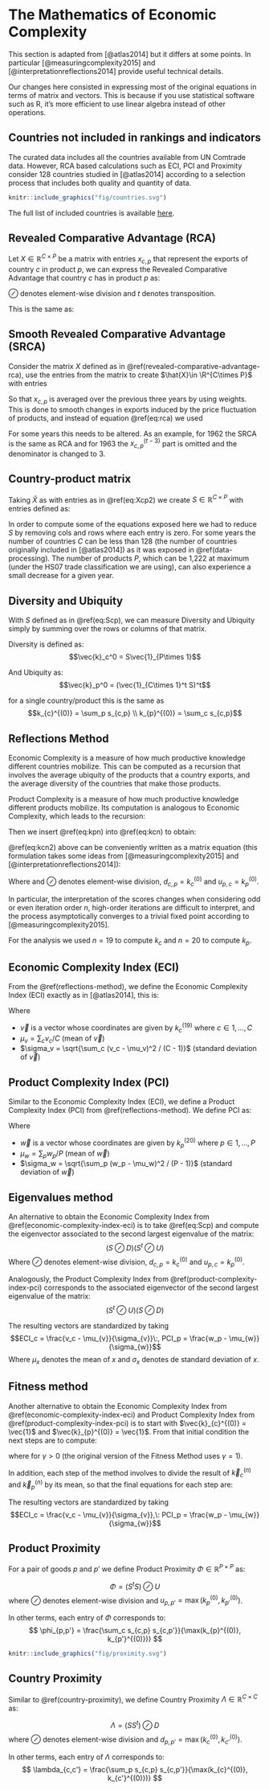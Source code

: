 # The Mathematics of Economic Complexity

This section is adapted from [@atlas2014] but it differs at some points. In particular [@measuringcomplexity2015] and [@interpretationreflections2014] provide useful technical details.

Our changes here consisted in expressing most of the original equations in terms of matrix and vectors. This is because if you use statistical software such as R, it's more efficient to use linear algebra instead of other operations.

## Countries not included in rankings and indicators

The curated data includes all the countries available from UN Comtrade data. However, RCA based calculations such as ECI, PCI and Proximity consider 128 countries studied in [@atlas2014] according to a selection process that includes both quality and quantity of data.

```r
knitr::include_graphics("fig/countries.svg")
```

The full list of included countries is available [here](https://github.com/tradestatistics/atlas-data/blob/master/2-scraped-tables/ranking-1-economic-complexity-index.csv).

## Revealed Comparative Advantage (RCA)

<!-- When associating countries to products it is important to take into account the size of the export volume of countries and that of the world trade of products. This is because, even for the same product, we expect the volume of exports of a large country like China, to be larger than the volume of exports of a small country like Uruguay. By the same, we expect the export volume of products that represent a large fraction of world trade, such as cars or footwear, to represent a larger share of a country's exports than products that account for a small fraction of world trade, like cotton seed oil or potato flour. -->

<!-- To make countries and products comparable we use Balassa's definition of Revealed Comparative Advantage (RCA). Balassa's definition says that a country has revealed Comparative advantage in a product if it exports more than its "fair" share, that is, a share that is equal to the share of total world trade that the product represents. For example, in 2008, with exports of \$42 billion, soybeans represented 0.35% of world trade. Of this total, Brazil exported nearly \$11 billion, and since Brazil's total exports for that year were \$140 billion, soybeans accounted for 7.8% of Brazil's exports. This represents around 21 times Brazil's "fair share" of soybean exports (7.8% divided by 0.35%), so we can say that Brazil has revealed comparative advantage in soybeans. -->

Let $\renewcommand{\vec}[1]{\boldsymbol{#1}}\newcommand{\R}{\mathbb{R}} X \in \R^{C\times P}$ be a matrix with entries $x_{c,p}$ that represent the exports of country $c$ in product $p$, we can express the Revealed Comparative Advantage that country $c$ has in product $p$ as:

\begin{equation}
(\#eq:Xcp)
((X \oslash (X \vec{1}_{P\times 1}))^t \oslash  (X^t \vec{1}_{C\times 1}  \oslash (\vec{1}_{C\times 1}^t X \vec{1}_{P\times 1})))^t
\end{equation}
$\oslash$ denotes element-wise division and $t$ denotes transposition.

This is the same as:
\begin{equation}
(\#eq:rca)
RCA_{c,p} = \frac{x_{c,p}}{\sum_c x_{c,p}} / \frac{\sum_p x_{c,p}}{\sum_{c}\sum_{p} x_{c,p}}
\end{equation}

## Smooth Revealed Comparative Advantage (SRCA)

Consider the matrix $X$ defined as in \@ref(revealed-comparative-advantage-rca), use the entries from the matrix to create $\hat{X}\in \R^{C\times P}$ with entries

\begin{equation}
(\#eq:Xcp2)
\hat{x}_{c,p}^{(t)} = \frac{2x_{c,p}^{(t)} + x_{c,p}^{(t-1)} + x_{c,p}^{(t-2)}}{4}
\end{equation}

So that $x_{c,p}$ is averaged over the previous three years by using weights. This is done to smooth changes in exports induced by the price fluctuation of products, and instead of equation \@ref(eq:rca) we used

\begin{equation}
(\#eq:srca)
SRCA_{c,p}^{(t)} = \frac{\hat{x}_{c,p}^{(t)}}{\sum_c \hat{x}_{c,p}^{(t)}} / \frac{\sum_p \hat{x}_{c,p}^{(t)}}{\sum_{c}\sum_{p} \hat{x}_{c,p}^{(t)}}
\end{equation}

For some years this needs to be altered. As an example, for 1962 the SRCA is the same as RCA and for 1963 the $x_{c,p}^{(t-3)}$ part is omitted and the denominator is changed to 3.

## Country-product matrix

Taking $\hat{X}$ as with entries as in \@ref(eq:Xcp2) we create $S \in \mathbb{R}^{C\times P}$ with entries defined as:
\begin{equation}
(\#eq:Scp)
s_{c,p} = \begin{cases}1 & \text{ if } SRCA_{c,p}^{(t)} > 1\cr 0 & \text{ otherwise}  \end{cases}
\end{equation}

<!-- $S$ is the matrix summarizing which country makes what, and is used to construct the product space and our measures of economic complexity for countries and products. -->

In order to compute some of the equations exposed here we had to reduce $S$ by removing cols and rows where each entry is zero. For some years the number of countries $C$ can be less than 128 (the number of countries originally included in [@atlas2014]) as it was exposed in \@ref(data-processing). The number of products $P$, which can be 1,222 at maximum (under the HS07 trade classification we are using), can also experience a small decrease for a given year.

<!-- It is also important that beyond computability some products were intensively exported in past decades but then they were replaced by other products. Think of floppy disks exports or saltpeter exports to figure out the dynamic of this matrix over time. -->

## Diversity and Ubiquity

With $S$ defined as in \@ref(eq:Scp), we can measure Diversity and Ubiquity simply by summing over the rows or columns of that matrix. 

Diversity is defined as:
$$\vec{k}_c^0 = S\vec{1}_{P\times 1}$$  

And Ubiquity as:
$$\vec{k}_p^0 = (\vec{1}_{C\times 1}^t S)^t$$

for a single country/product this is the same as
$$k_{c}^{(0)} = \sum_p s_{c,p} \\
k_{p}^{(0)} = \sum_c s_{c,p}$$

## Reflections Method

Economic Complexity is a measure of how much productive knowledge different countries mobilize. This can be computed as a recursion that involves the average ubiquity of the products that a country exports, and the average diversity of the countries that make those products.

Product Complexity is a measure of how much productive knowledge different products mobilize. Its computation is analogous to Economic Complexity, which leads to the recursion:

\begin{equation}
(\#eq:kcn)
k_{c}^{(n)} = \frac{1}{k_{c}^{(0)}} \sum_p s_{c,p} k_{p}^{(n-1)}
\end{equation}

\begin{equation}
(\#eq:kpn)
k_{p}^{(n)} = \frac{1}{k_{p}^{(0)}} \sum_c s_{c,p} k_{c}^{(n-1)}
\end{equation}

Then we insert \@ref(eq:kpn) into \@ref(eq:kcn) to obtain:

\begin{equation}
(\#eq:kcn2)
k_{c}^{(n)} = \sum_c \left(\frac{1}{k_{c}^{(0)}} \sum_p s_{c,p} s_{c,p} \frac{1}{k_{p}^{(0)}} s_{c',p}\right) k_{c}^{(n-2)}
\end{equation}

\@ref(eq:kcn2) above can be conveniently written as a matrix equation (this formulation takes some ideas from [@measuringcomplexity2015] and [@interpretationreflections2014]):

\begin{equation}
(\#eq:kcn3)
\vec{k}_c^{(n)} = \hat{S}\vec{k}_c^{(n-2)} \\
\vec{k}_p^{(n)} = \tilde{S}\vec{k}_p^{(n-2)}
\end{equation}

Where
\begin{equation}
(\#eq:mcc)
\hat{S} = (S \oslash K_c^{(0)}) (S^t \oslash K_p^{(0)})
\end{equation}
and
\begin{equation}
(\#eq:mpp)
\tilde{S} = (S^t \oslash D) (S \oslash U)
\end{equation}
$\oslash$ denotes element-wise division, $d_{c,p} = k_c^{(0)}$ and $u_{p,c} = k_p^{(0)}$.

<!-- Observe that \@ref(eq:kcn3) is satisfied when $k_{c}^{(n)} = k_{c}^{(n-2)} = 1$. This is the eigenvector of $\tilde{S}$ which is associated with its largest eigenvalue. Since this eigenvector is a vector of ones, it is not informative. We look, instead, for the eigenvector associated with the second largest eigenvalue. This is the eigenvector that captures the largest amount of variance in the system and is our measure of Economic Complexity. -->

In particular, the interpretation of the scores changes when considering odd or even iteration order $n$, high-order iterations are difficult to interpret, and the process asymptotically converges to a trivial fixed point according to [@measuringcomplexity2015].

For the analysis we used $n=19$ to compute $k_c$ and $n=20$ to compute $k_p$.

## Economic Complexity Index (ECI)

From the \@ref(reflections-method), we define the Economic Complexity Index (ECI) exactly as in [@atlas2014], this is:

\begin{equation}
(\#eq:eci)
ECI_c = \frac{v_c - \mu_{v}}{\sigma_{v}}
\end{equation}

Where

* $\vec{v}$ is a vector whose coordinates are given by $k_{c}^{(19)}$ where $c \in 1,\ldots,C$
* $\mu_v = \sum_c v_c / C$ (mean of $\vec{v}$) 
* $\sigma_v = \sqrt{\sum_c (v_c - \mu_v)^2 / (C - 1)}$ (standard deviation of $\vec{v}$)

## Product Complexity Index (PCI)

Similar to the Economic Complexity Index (ECI), we define a Product Complexity Index (PCI) from \@ref(reflections-method). We define PCI as:

<!-- Because of the symmetry of the problem, this can be done simply by exchanging the index of countries $c$ with that for products $p$ in the definitions above. -->
\begin{equation}
(\#eq:pci)
PCI_p = \frac{w_p - \mu_{w}}{\sigma_{w}}
\end{equation}

Where

* $\vec{w}$ is a vector whose coordinates are given by $k_{p}^{(20)}$ where $p \in 1,\ldots,P$
* $\mu_w = \sum_p w_p / P$ (mean of $\vec{w}$)
* $\sigma_w = \sqrt{\sum_p (w_p - \mu_w)^2 / (P - 1)}$ (standard deviation of $\vec{w}$)

## Eigenvalues method

An alternative to obtain the Economic Complexity Index from \@ref(economic-complexity-index-eci) is to take \@ref(eq:Scp) and compute the eigenvector associated to the second largest eigenvalue of the matrix:
$$(S \oslash D) (S^t \oslash U)$$
Where $\oslash$ denotes element-wise division, $d_{c,p} = k_c^{(0)}$ and $u_{p,c} = k_p^{(0)}$.

Analogously, the Product Complexity Index from \@ref(product-complexity-index-pci) corresponds to the associated eigenvector of the second largest eigenvalue of the matrix:
$$(S^t \oslash U) (S \oslash D)$$

The resulting vectors are standardized by taking
$$ECI_c = \frac{v_c - \mu_{v}}{\sigma_{v}}\:, PCI_p = \frac{w_p - \mu_{w}}{\sigma_{w}}$$
Where $\mu_x$ denotes the mean of $x$ and $\sigma_x$ denotes de standard deviation of $x$.

## Fitness method

Another alternative to obtain the Economic Complexity Index from \@ref(economic-complexity-index-eci) and Product Complexity Index from \@ref(product-complexity-index-pci) is to start with $\vec{k}_{c}^{(0)} = \vec{1}$ and $\vec{k}_{p}^{(0)} = \vec{1}$. From that initial condition the next steps are to compute:

\begin{equation}
\vec{k}_c^{(n)} = S \hat{\vec{k}}_p^{(n-1)}\\
\vec{k}_p^{(n)} = S^t \vec{\hat{k}}_c^{(n-1)}
\end{equation}

where
\begin{equation}
\hat{k}_c^{(n-1)} = (k_c^{(n-1)})^{-\gamma}\\
\hat{k}_p^{(n-1)} = (k_p^{(n-1)})^{-1/\gamma}
\end{equation}
for $\gamma > 0$ (the original version of the Fitness Method uses $\gamma = 1$).

<!-- $$k_c^{(n)} = \sum_p S_{cp} k_p^{(n-1)} \quad k_p^{(n)} = \left(\sum_c S_{cp} (k_c^{(n-1)})^{-\gamma}\right)^{-1/\gamma},\: \gamma > 0$$ -->

In addition, each step of the method involves to divide the result of $\vec{k}_c^{(n)}$ and $\vec{k}_p^{(n)}$ by its mean, so that the final equations for each step are:
\begin{equation}
\tilde{\vec{k}}_c^{(n)} = \vec{k}_c^{(n)} / \mu_{\vec{k}_c^{(n)}}\\
\tilde{\vec{k}}_p^{(n)} = \vec{k}_p^{(n)} / \mu_{\vec{k}_p^{(n)}}
\end{equation}

The resulting vectors are standardized by taking
$$ECI_c = \frac{v_c - \mu_{v}}{\sigma_{v}},\: PCI_p = \frac{w_p - \mu_{w}}{\sigma_{w}}$$

## Product Proximity

<!-- To make products you need chunks of embedded knowledge which [@atlas2014] calls capabilities. The capabilities needed to produce one good may or may not be useful in the production of other goods. Since we do not observe capabilities directly, we create a measure that infers the similarity between the capabilities required by a pair of goods by looking at the probability that they are coexported. To quantify this similarity we assume that if two goods share most of the requisite capabilities, the countries that export one will also export the other. -->

<!-- Our measure is based on the conditional probability that a country that exports product $p$ will also export product $p'$ (see figure). Since conditional probabilities are not symmetric we take the minimum of the probability of exporting product $p$, given $p'$ and the reverse, to make the measure symmetric and more stringent. As an example, assume that in the year 2017, 20 countries exported X, 10 exported Y and 8 exported both. Then, the product proximity between X and Y is 8/20.  -->

For a pair of goods $p$ and $p'$ we define Product Proximity $\Phi \in \mathbb{R}^{P\times P}$ as:

$$
\Phi = (S^t S) \oslash U
$$
where $\oslash$ denotes element-wise division and $u_{p,p'} = \max(k_{p}^{(0)}, k_{p'}^{(0)})$.

In other terms, each entry of $\Phi$ corresponds to:
$$
\phi_{p,p'} = \frac{\sum_c s_{c,p} s_{c,p'}}{\max(k_{p}^{(0)}, k_{p'}^{(0)})}
$$

```r
knitr::include_graphics("fig/proximity.svg")
```

## Country Proximity

Similar to \@ref(country-proximity), we define Country Proximity $\Lambda \in \mathbb{R}^{C\times C}$ as:

$$
\Lambda = (SS^t) \oslash D
$$
where $\oslash$ denotes element-wise division and $d_{p,p'} = \max(k_{c}^{(0)}, k_{c'}^{(0)})$.

In other terms, each entry of $\Lambda$ corresponds to:
$$
\lambda_{c,c'} = \frac{\sum_p s_{c,p} s_{c,p'}}{\max(k_{c}^{(0)}, k_{c'}^{(0)})}
$$

<!-- ## Product Density -->

<!-- Product Density, as introduced in [@productspace2007], is the weighted mean proximity of a new potential product $p$ to a country’s current productive capability. In formal terms this is the matrix $\Psi \in \mathbb{R}^{C\times P}$ defined by: -->

<!-- $$ -->
<!-- \Psi = (S\Phi) \oslash (\tilde{S}\Phi) -->
<!-- $$ -->

<!-- Where $\tilde{s}_{c,p} = 1$ and $\oslash$ denotes element-wise division. -->

<!-- In other terms, each entry of $\Psi$ corresponds to: -->
<!-- $$ -->
<!-- \psi_{c,p} = \frac{\sum_{p} s_{c,p} \phi_{p,p'}}{\sum_{p} \phi_{p,p'}} -->
<!-- $$ -->

<!-- ## Country Density -->

<!-- Similar to \@ref(product-density), we define Country Density as the matrix $\Omega \in \mathbb{R}^{C\times P}$: -->

<!-- $$ -->
<!-- \Omega = (\Lambda S) \oslash (\Lambda\tilde{S}) -->
<!-- $$ -->

<!-- In other terms, each entry of $\Omega$ corresponds to: -->
<!-- $$ -->
<!-- \omega_{c,p} = \frac{\sum_{c} s_{c,p} \phi_{c,c'}}{\sum_{c} \phi_{c,c'}} -->
<!-- $$ -->
